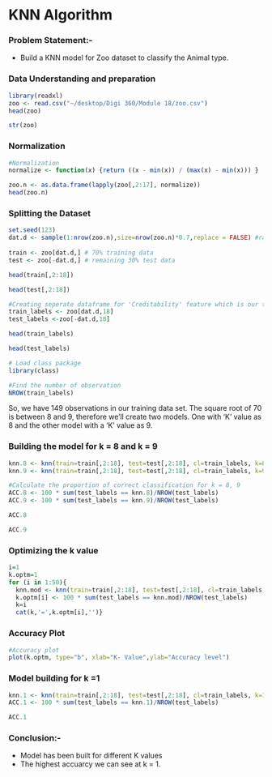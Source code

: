 # KNN Algorithm

### Problem Statement:- 

  - Build a KNN model for Zoo dataset to classify the Animal type.
  
### Data Understanding and preparation

```r
library(readxl)
zoo <- read.csv("~/desktop/Digi 360/Module 18/zoo.csv")
head(zoo)
```

```r
str(zoo)
```

### Normalization

```r
#Normalization
normalize <- function(x) {return ((x - min(x)) / (max(x) - min(x))) }
```

```r
zoo.n <- as.data.frame(lapply(zoo[,2:17], normalize))
head(zoo.n)
```

### Splitting the Dataset

```r
set.seed(123)
dat.d <- sample(1:nrow(zoo.n),size=nrow(zoo.n)*0.7,replace = FALSE) #random selection of 70% data.
 
train <- zoo[dat.d,] # 70% training data
test <- zoo[-dat.d,] # remaining 30% test data
```

```r
head(train[,2:18])
```

```r
head(test[,2:18])
```

```r
#Creating seperate dataframe for 'Creditability' feature which is our target.
train_labels <- zoo[dat.d,18]
test_labels <-zoo[-dat.d,18]
```

```r
head(train_labels)
```

```r
head(test_labels)
```

```r
# Load class package
library(class)

```

```r
#Find the number of observation
NROW(train_labels) 
```

So, we have 149 observations in our training data set. The square root of 70 is between 8 and 9, therefore we’ll create two models. One with ‘K’ value as 8 and the other model with a ‘K’ value as 9.

### Building the model for k = 8 and k = 9

```r
knn.8 <- knn(train=train[,2:18], test=test[,2:18], cl=train_labels, k=8)
knn.9 <- knn(train=train[,2:18], test=test[,2:18], cl=train_labels, k=9)

```

```r
#Calculate the proportion of correct classification for k = 8, 9
ACC.8 <- 100 * sum(test_labels == knn.8)/NROW(test_labels)
ACC.9 <- 100 * sum(test_labels == knn.9)/NROW(test_labels)
```

```r
ACC.8
```

```r
ACC.9
```

### Optimizing the k value

```r
i=1
k.optm=1
for (i in 1:50){
  knn.mod <- knn(train=train[,2:18], test=test[,2:18], cl=train_labels, k=i)
  k.optm[i] <- 100 * sum(test_labels == knn.mod)/NROW(test_labels)
  k=i
  cat(k,'=',k.optm[i],'')}
```

### Accuracy Plot

```r
#Accuracy plot
plot(k.optm, type="b", xlab="K- Value",ylab="Accuracy level")
```

### Model building for k =1

```r
knn.1 <- knn(train=train[,2:18], test=test[,2:18], cl=train_labels, k=1)
ACC.1 <- 100 * sum(test_labels == knn.1)/NROW(test_labels)

```

```r
ACC.1
```

### Conclusion:- 

  - Model has been built for different K values
  - The highest accuarcy we can see at k = 1.